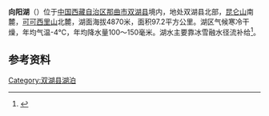 {{ViewTibetanScript}}
{{Infobox_lake
 |湖泊名稱 =向阳湖
 |湖泊照片 = 
 |湖泊照片標題 = 
 |測深圖 =
 |測深圖標題 =
 |湖泊所在地 = [[中国|中国]][[西藏|西藏]]
 |座標 = {{coord |35|48|N|89|24|E|display=inline,title|scale:500000_type:waterbody_region:CN}}
 |湖泊類別 = [[咸水湖|咸水湖]]
 |流入 =[[金阳河|金阳河]]
 |流出 = 
 |集水區面積 = 1119.8平方公里
 |集水區國家 =
 |湖泊長度 =21.5公里
 |湖泊闊度 = 最大6.2公里<br />平均4.52公里
 |湖泊面積 =97.2平方公里
 |平均深度 = 
 |最深深度 = 
 |水體體積 = 
 |湖水停留時間 =
 |湖岸線長度 =
 |海拔高度 = 4870米
 |湖中島嶼 =
 |湖邊城鎮 =
}}
{{Location map
 |China Tibet
 |mark=<!--dot-->Blue pog.svg
 |lat_deg=35|lat_min=48|lat_sec =
 |lon_deg=89|lon_min=24|lon_sec =
 |caption=向阳湖在[[西藏|西藏]]的位置。
 |position=right
 |width=350
 |float=right
}}
'''向阳湖'''（{{bo|z= ཤང་ཡང་མཚོ|w=shang yang mtsho|t=Shangyang Tso}}）位于[[中国|中国]][[西藏自治区|西藏自治区]][[那曲市|那曲市]][[双湖县|双湖县]]境内，地处双湖县北部，[[昆仑山|昆仑山]]南麓，[[可可西里山|可可西里山]]北麓，湖面海拔4870米，面积97.2平方公里。湖区气候寒冷干燥，年均气温-4℃，年均降水量100～150毫米。湖水主要靠冰雪融水径流补给<ref>{{cite book zh |author=王苏民 窦鸿身 |title=中国湖泊志 |format=M |edition=1 |location=北京 |publisher=科学出版社 |date=1998|pages=417|id= ISBN 7-03-006706-1}}</ref>。

==参考资料==
{{reflist}}

[[Category:双湖县湖泊|Category:双湖县湖泊]]